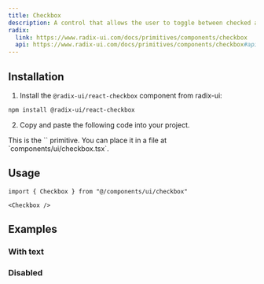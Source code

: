 ```yaml
---
title: Checkbox
description: A control that allows the user to toggle between checked and not checked.
radix:
  link: https://www.radix-ui.com/docs/primitives/components/checkbox
  api: https://www.radix-ui.com/docs/primitives/components/checkbox#api-reference
---
```


<ComponentExample src="/components/examples/checkbox/demo.tsx">
  <CheckboxDemo />
</ComponentExample>

## Installation

1. Install the `@radix-ui/react-checkbox` component from radix-ui:

```bash
npm install @radix-ui/react-checkbox
```

2. Copy and paste the following code into your project.

<ComponentSource src="/components/ui/checkbox.tsx" />

<Callout>
  This is the `<Checkbox />` primitive. You can place it in a file at
  `components/ui/checkbox.tsx`.
</Callout>

## Usage

```tsx
import { Checkbox } from "@/components/ui/checkbox"
```

```tsx
<Checkbox />
```

## Examples

### With text

<ComponentExample src="/components/examples/checkbox/with-text.tsx">
  <CheckboxWithText />
</ComponentExample>

### Disabled

<ComponentExample src="/components/examples/checkbox/disabled.tsx">
  <CheckboxDisabled />
</ComponentExample>
